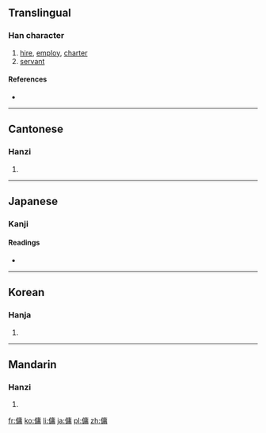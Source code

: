 {{also|佣}}
==Translingual==

===Han character===
{{Han char|rn=9|rad=人|as=11|sn=13|four=2022<sub>7</sub>|canj=人戈中月 (OILB)}}

# [[hire]], [[employ]], [[charter]]
# [[servant]]

====References====
* {{Han ref|kx=0114.110|dkj=01007|dj=0242.200|hdz=10214.060|uh=50AD|ud=20653|bh=B6C4|bd=46788}}

----

==Cantonese==

===Hanzi===
{{yue-hanzi|jyut=|y=yung4|sim=佣}}

# {{defn|lang=yue|sort=人11}}

----

==Japanese==

===Kanji===
{{ja-kanji|grade=|rs=人11}}

====Readings====
* {{ja-readings|on=[[よう]] (yō), [[ちょう]] (chō)|kun=[[やとう]] (yatou), [[あたい]] (atai), [[ひとしい]] (hitoshii)}}

----

==Korean==

===Hanja===
{{ko-hanja|hangeul=[[용]], [[충]]|rv=yong, chung|mr=yong, ch'ung}}

# {{defn|lang=ko|sort=人11}}

----

==Mandarin==

===Hanzi===
{{cmn-hanzi|sim=佣|pin=[[yōng]] ([[yong1]])|wg=yung<sup>1</sup>}}

# {{defn|lang=cmn|sort=人11}}

[[fr:傭]]
[[ko:傭]]
[[li:傭]]
[[ja:傭]]
[[pl:傭]]
[[zh:傭]]